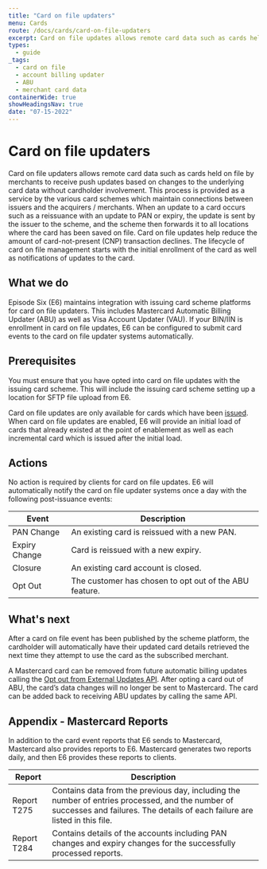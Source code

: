 ```yaml
---
title: "Card on file updaters"
menu: Cards
route: /docs/cards/card-on-file-updaters
excerpt: Card on file updates allows remote card data such as cards held on file by merchants to receive push updates based on changes to the underlying card data.
types: 
  - guide
_tags:
  - card on file
  - account billing updater
  - ABU
  - merchant card data
containerWide: true
showHeadingsNav: true
date: "07-15-2022"
---
```


# Card on file updaters

Card on file updaters allows remote card data such as cards held on file by merchants to receive push updates based on changes to the underlying card data without cardholder involvement. This process is provided as a service by the various card schemes which maintain connections between issuers and the acquirers / merchants. When an update to a card occurs such as a reissuance with an update to PAN or expiry, the update is sent by the issuer to the scheme, and the scheme then forwards it to all locations where the card has been saved on file. Card on file updates help reduce the amount of card-not-present (CNP) transaction declines. The lifecycle of card on file management starts with the initial enrollment of the card as well as notifications of updates to the card.

## What we do

Episode Six (E6) maintains integration with issuing card scheme platforms for card on file updaters. This includes Mastercard Automatic Billing Updater (ABU) as well as Visa Account Updater (VAU). If your BIN/IIN is enrollment in card on file updates, E6 can be configured to submit card events to the card on file updater systems automatically.

## Prerequisites

You must ensure that you have opted into card on file updates with the issuing card scheme. This will include the issuing card scheme setting up a location for SFTP file upload from E6.

Card on file updates are only available for cards which have been [issued](/docs/cards/issuance-overview). When card on file updates are enabled, E6 will provide an initial load of cards that already existed at the point of enablement as well as each incremental card which is issued after the initial load.

## Actions

No action is required by clients for card on file updates. E6 will automatically notify the card on file updater systems once a day with the following post-issuance events:

| Event | Description |
| ---------- | ------------------- |
| PAN Change | An existing card is reissued with a new PAN. |
| Expiry Change | Card is reissued with a new expiry.|
| Closure | An existing card account is closed. |
| Opt Out | The customer has chosen to opt out of the ABU feature. |

## What's next

After a card on file event has been published by the scheme platform, the cardholder will automatically have their updated card details retrieved the next time they attempt to use the card as the subscribed merchant.

A Mastercard card can be removed from future automatic billing updates calling the [Opt out from External Updates API](/tech-specs/cards/card-on-file-updaters/api#operation/net.e6tech.h3.middletier.api.v1.partner.mastercard.MastercardAPI_optCardOutOfBillingUpdate_POST). After opting a card out of ABU, the card’s data changes will no longer be sent to Mastercard. The card can be added back to receiving ABU updates by calling the same API.

## Appendix - Mastercard Reports

In addition to the card event reports that E6 sends to Mastercard, Mastercard also provides reports to E6. Mastercard generates two reports daily, and then E6 provides these reports to clients.

| Report | Description |
| ---------- | ------------------- |
| Report T275 | Contains data from the previous day, including the number of entries processed, and the number of successes and failures. The details of each failure are listed in this file. |
| Report T284 | Contains details of the accounts including PAN changes and expiry changes for the successfully processed reports. |